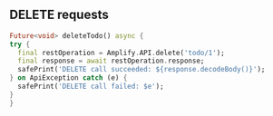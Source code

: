 ## DELETE requests

  ```dart
Future<void> deleteTodo() async {
  try {
    final restOperation = Amplify.API.delete('todo/1');
    final response = await restOperation.response;
    safePrint('DELETE call succeeded: ${response.decodeBody()}');
  } on ApiException catch (e) {
    safePrint('DELETE call failed: $e');
  }
}
  ```




